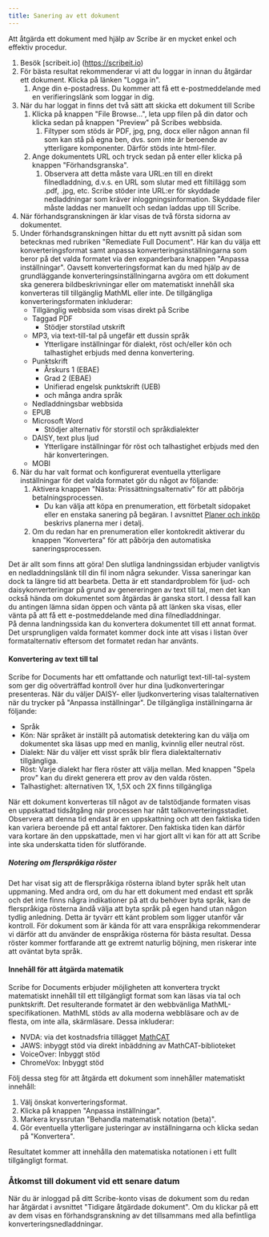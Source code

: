 ```yaml
---
title: Sanering av ett dokument
---
```



Att åtgärda ett dokument med hjälp av Scribe är en mycket enkel och effektiv procedur.
1. Besök [scribeit.io] (https://scribeit.io)
1. För bästa resultat rekommenderar vi att du loggar in innan du åtgärdar ett dokument. Klicka på länken "Logga in".
    1. Ange din e-postadress. Du kommer att få ett e-postmeddelande med en verifieringslänk som loggar in dig.
1. När du har loggat in finns det två sätt att skicka ett dokument till Scribe
    1. Klicka på knappen "File Browse...", leta upp filen på din dator och klicka sedan på knappen "Preview" på Scribes webbsida.
        1. Filtyper som stöds är PDF, jpg, png, docx eller någon annan fil som kan stå på egna ben, dvs. som inte är beroende av ytterligare komponenter. Därför stöds inte html-filer.
    1. Ange dokumentets URL och tryck sedan på enter eller klicka på knappen "Förhandsgranska".
        1. Observera att detta måste vara URL:en till en direkt filnedladdning, d.v.s. en URL som slutar med ett filtillägg som .pdf, .jpg, etc. Scribe stöder inte URL:er för skyddade nedladdningar som kräver inloggningsinformation. Skyddade filer måste laddas ner manuellt och sedan laddas upp till Scribe.
1. När förhandsgranskningen är klar visas de två första sidorna av dokumentet.
1. Under förhandsgranskningen hittar du ett nytt avsnitt på sidan som betecknas med rubriken "Remediate Full Document". Här kan du välja ett konverteringsformat samt anpassa konverteringsinställningarna som beror på det valda formatet via den expanderbara knappen "Anpassa inställningar". Oavsett konverteringsformat kan du med hjälp av de grundläggande konverteringsinställningarna avgöra om ett dokument ska generera bildbeskrivningar eller om matematiskt innehåll ska konverteras till tillgänglig MathML eller inte. De tillgängliga konverteringsformaten inkluderar:
    * Tillgänglig webbsida som visas direkt på Scribe
    * Taggad PDF
        * Stödjer storstilad utskrift
    * MP3, via text-till-tal på ungefär ett dussin språk
        * Ytterligare inställningar för dialekt, röst och/eller kön och talhastighet erbjuds med denna konvertering.
    * Punktskrift
        * Årskurs 1 (EBAE)
        * Grad 2 (EBAE)
        * Unifierad engelsk punktskrift (UEB)
        * och många andra språk
    * Nedladdningsbar webbsida
    * EPUB
    * Microsoft Word
        * Stödjer alternativ för storstil och språkdialekter
    * DAISY, text plus ljud
        * Ytterligare inställningar för röst och talhastighet erbjuds med den här konverteringen.
    * MOBI
1. När du har valt format och konfigurerat eventuella ytterligare inställningar för det valda formatet gör du något av följande:
    1. Aktivera knappen "Nästa: Prissättningsalternativ" för att påbörja betalningsprocessen.
        * Du kan välja att köpa en prenumeration, ett förbetalt sidopaket eller en enstaka sanering på begäran. I avsnittet [Planer och inköp](../planer) beskrivs planerna mer i detalj.
    1. Om du redan har en prenumeration eller kontokredit aktiverar du knappen "Konvertera" för att påbörja den automatiska saneringsprocessen. 

Det är allt som finns att göra! Den slutliga landningssidan erbjuder vanligtvis en nedladdningslänk till din fil inom några sekunder. Vissa saneringar kan dock ta längre tid att bearbeta. Detta är ett standardproblem för ljud- och daisykonverteringar på grund av genereringen av text till tal, men det kan också hända om dokumentet som åtgärdas är ganska stort. I dessa fall kan du antingen lämna sidan öppen och vänta på att länken ska visas, eller vänta på att få ett e-postmeddelande med dina filnedladdningar.  
På denna landningssida kan du konvertera dokumentet till ett annat format. Det ursprungligen valda formatet kommer dock inte att visas i listan över formatalternativ eftersom det formatet redan har använts.

#### Konvertering av text till tal

Scribe for Documents har ett omfattande och naturligt text-till-tal-system som ger dig oöverträffad kontroll över hur dina ljudkonverteringar presenteras. När du väljer DAISY- eller ljudkonvertering visas talalternativen när du trycker på "Anpassa inställningar".
De tillgängliga inställningarna är följande:
* Språk
* Kön: När språket är inställt på automatisk detektering kan du välja om dokumentet ska läsas upp med en manlig, kvinnlig eller neutral röst.
* Dialekt: När du väljer ett visst språk blir flera dialektalternativ tillgängliga.
* Röst: Varje dialekt har flera röster att välja mellan. Med knappen "Spela prov" kan du direkt generera ett prov av den valda rösten.
* Talhastighet: alternativen 1X, 1,5X och 2X finns tillgängliga

När ett dokument konverteras till något av de talstödjande formaten visas en uppskattad tidsåtgång när processen har nått talkonverteringsstadiet. Observera att denna tid endast är en uppskattning och att den faktiska tiden kan variera beroende på ett antal faktorer. Den faktiska tiden kan därför vara kortare än den uppskattade, men vi har gjort allt vi kan för att att Scribe inte ska underskatta tiden för slutförande.

##### Notering om flerspråkiga röster

Det har visat sig att de flerspråkiga rösterna ibland byter språk helt utan uppmaning. Med andra ord, om du har ett dokument med endast ett språk och det inte finns några indikationer på att du behöver byta språk, kan de flerspråkiga rösterna ändå välja att byta språk på egen hand utan någon tydlig anledning. Detta är tyvärr ett känt problem som ligger utanför vår kontroll. För dokument som är kända för att vara enspråkiga rekommenderar vi därför att du använder de enspråkiga rösterna för bästa resultat. Dessa röster kommer fortfarande att ge extremt naturlig böjning, men riskerar inte att oväntat byta språk.

#### Innehåll för att åtgärda matematik

Scribe for Documents erbjuder möjligheten att konvertera tryckt matematiskt innehåll till ett tillgängligt format som kan läsas via tal och punktskrift. Det resulterande formatet är den webbvänliga MathML-specifikationen. MathML stöds av alla moderna webbläsare och av de flesta, om inte alla, skärmläsare. Dessa inkluderar:
* NVDA: via det kostnadsfria tillägget [MathCAT](https://addons.nvda-project.org/addons/MathCAT.en.html)
* JAWS: inbyggt stöd via direkt inbäddning av MathCAT-biblioteket
* VoiceOver: Inbyggt stöd
* ChromeVox: Inbyggt stöd

Följ dessa steg för att åtgärda ett dokument som innehåller matematiskt innehåll:
1. Välj önskat konverteringsformat.
1. Klicka på knappen "Anpassa inställningar".
1. Markera kryssrutan "Behandla matematisk notation (beta)".
1. Gör eventuella ytterligare justeringar av inställningarna och klicka sedan på "Konvertera".

Resultatet kommer att innehålla den matematiska notationen i ett fullt tillgängligt format.

### Åtkomst till dokument vid ett senare datum

När du är inloggad på ditt Scribe-konto visas de dokument som du redan har åtgärdat i avsnittet "Tidigare åtgärdade dokument". Om du klickar på ett av dem visas en förhandsgranskning av det tillsammans med alla befintliga konverteringsnedladdningar.